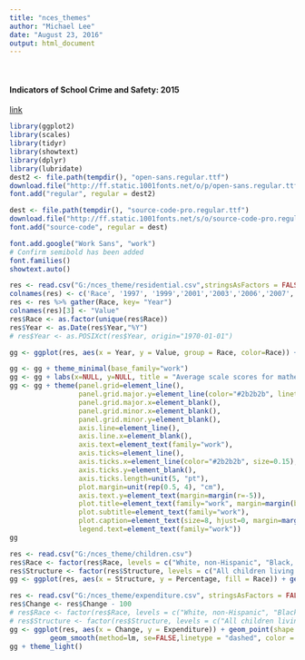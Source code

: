 ```yaml
---
title: "nces_themes"
author: "Michael Lee"
date: "August 23, 2016"
output: html_document
---
```

<br>

#### Indicators of School Crime and Safety: 2015
[link](http://nces.ed.gov/pubsearch/pubsinfo.asp?pubid=2016079)
```r
library(ggplot2)
library(scales)
library(tidyr)
library(showtext)
library(dplyr)
library(lubridate)
dest2 <- file.path(tempdir(), "open-sans.regular.ttf")
download.file("http://ff.static.1001fonts.net/o/p/open-sans.regular.ttf", dest2, mode = "wb")
font.add("regular", regular = dest2)

dest <- file.path(tempdir(), "source-code-pro.regular.ttf")
download.file("http://ff.static.1001fonts.net/s/o/source-code-pro.regular.ttf", dest, mode = "wb")
font.add("source-code", regular = dest)

font.add.google("Work Sans", "work")
# Confirm semibold has been added
font.families()
showtext.auto()
```

```r
res <- read.csv("G:/nces_theme/residential.csv",stringsAsFactors = FALSE)
colnames(res) <- c('Race', '1997', '1999','2001','2003','2006','2007','2010','2011','2013')
res <- res %>% gather(Race, key= "Year")
colnames(res)[3] <- "Value"
res$Race <- as.factor(unique(res$Race))
res$Year <- as.Date(res$Year,"%Y")
# res$Year <- as.POSIXct(res$Year, origin="1970-01-01")

gg <- ggplot(res, aes(x = Year, y = Value, group = Race, color=Race)) + geom_line() + scale_x_date(labels=year(unique(res$Year)), breaks=unique(res$Year)) 

```

```r
gg <- gg + theme_minimal(base_family="work")
gg <- gg + labs(x=NULL, y=NULL, title = "Average scale scores for mathematics, grade 4 by all students [TOTAL],\n year and jurisdiction: 2015", caption = "NOTE: The NAEP mathematics scale ranges from 0-500.")
gg <- gg + theme(panel.grid=element_line(),
                 panel.grid.major.y=element_line(color="#2b2b2b", linetype="dotted", size=0.15),
                 panel.grid.major.x=element_blank(),
                 panel.grid.minor.x=element_blank(),
                 panel.grid.minor.y=element_blank(),
                 axis.line=element_line(),
                 axis.line.x=element_blank(),
                 axis.text=element_text(family="work"),
                 axis.ticks=element_line(),
                 axis.ticks.x=element_line(color="#2b2b2b", size=0.15),
                 axis.ticks.y=element_blank(),
                 axis.ticks.length=unit(5, "pt"),
                 plot.margin=unit(rep(0.5, 4), "cm"),
                 axis.text.y=element_text(margin=margin(r=-5)),
                 plot.title=element_text(family="work", margin=margin(b=15)),
                 plot.subtitle=element_text(family="work"),
                 plot.caption=element_text(size=8, hjust=0, margin=margin(t=15)),
                 legend.text=element_text(family="work"))
gg
```

```r
res <- read.csv("G:/nces_theme/children.csv")
res$Race <- factor(res$Race, levels = c("White, non-Hispanic", "Black, non-Hispanic", "Hispanic"), labels = c("White, NH","Black, NH", "Hispanic"))
res$Structure <- factor(res$Structure, levels = c("All children living with a parent", "Children with two married parents", "Children with a single mother","Children with a single father"), labels = c("All children living with a parent", "Children with two married parents", "Children with a single mother","Children with a single father"))
gg <- ggplot(res, aes(x = Structure, y = Percentage, fill = Race)) + geom_bar(stat="identity",position = position_dodge(width = 0.75), width=0.6)

```


```r
res <- read.csv("G:/nces_theme/expenditure.csv", stringsAsFactors = FALSE)
res$Change <- res$Change - 100
# res$Race <- factor(res$Race, levels = c("White, non-Hispanic", "Black, non-Hispanic", "Hispanic"), labels = c("White, NH","Black, NH", "Hispanic"))
# res$Structure <- factor(res$Structure, levels = c("All children living with a parent", "Children with two married parents", "Children with a single mother","Children with a single father"), labels = c("All children living with a parent", "Children with two married parents", "Children with a single mother","Children with a single father"))
gg <- ggplot(res, aes(x = Change, y = Expenditure)) + geom_point(shape = 23, color = "blue", size = 2) +
          geom_smooth(method=lm, se=FALSE,linetype = "dashed", color = "black")
gg + theme_light()
```